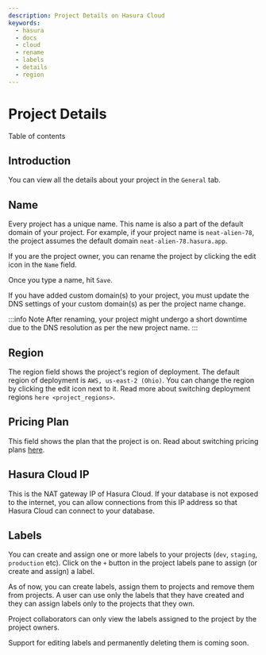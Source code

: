 ```yaml
---
description: Project Details on Hasura Cloud
keywords:
  - hasura
  - docs
  - cloud
  - rename
  - labels
  - details
  - region
---
```



# Project Details

<CustomTOCListHead>Table of contents</CustomTOCListHead>
<TOCInline toc={toc} />

## Introduction

You can view all the details about your project in the `General` tab.

<Thumbnail
  src="/img/graphql/cloud/projects/general-details.png"
  alt="General tab"
  width="900px"
/>

## Name

Every project has a unique name. This name is also a part of the default domain of your project. For example, if your project name is `neat-alien-78`, the project assumes the default domain `neat-alien-78.hasura.app`.

If you are the project owner, you can rename the project by clicking the edit icon in the `Name` field.

<Thumbnail
  src="/img/graphql/cloud/projects/project-rename-before.png"
  alt="Project rename"
  width="900px"
/>

Once you type a name, hit `Save`.

<Thumbnail
  src="/img/graphql/cloud/projects/project-rename-in-progress.png"
  alt="Project renaming"
  width="900px"
/>

If you have added custom domain(s) to your project, you must update the DNS settings of your custom domain(s) as per the project name change.

<Thumbnail
  src="/img/graphql/cloud/projects/project-rename-dns-update.png"
  alt="Project rename DNS update"
  width="900px"
/>

:::info Note
After renaming, your project might undergo a short downtime due to the DNS resolution as per the new project name.
:::

## Region

The region field shows the project's region of deployment. The default region of deployment is `AWS, us-east-2 (Ohio)`. You can change the region by clicking the edit icon next to it. Read more about switching deployment regions `here <project_regions>`.

## Pricing Plan

This field shows the plan that the project is on. Read about switching pricing plans [here](docs/graphql/cloud/projects/pricing.mdx).

## Hasura Cloud IP

This is the NAT gateway IP of Hasura Cloud. If your database is not exposed to the internet, you can allow connections from this IP address so that Hasura Cloud can connect to your database.

## Labels

You can create and assign one or more labels to your projects (`dev`, `staging`, `production` etc). Click on the `+` button in the project labels pane to assign (or create and assign) a label.

<Thumbnail
  src="/img/graphql/cloud/projects/project-assing-label.png"
  alt="Project labels"
  width="900px"
/>

As of now, you can create labels, assign them to projects and remove them from projects. A user can use only the labels that they have created and they can assign labels only to the projects that they own.

Project collaborators can only view the labels assigned to the project by the project owners.

Support for editing labels and permanently deleting them is coming soon.

